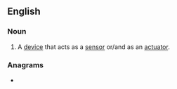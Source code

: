 ==English==

===Noun===
{{en-noun}}

# A [[device]] that acts as a [[sensor]] or/and as an [[actuator]].

===Anagrams===
* {{anagrams|en|Conatsers|actorness|ancestors|cantoress}}